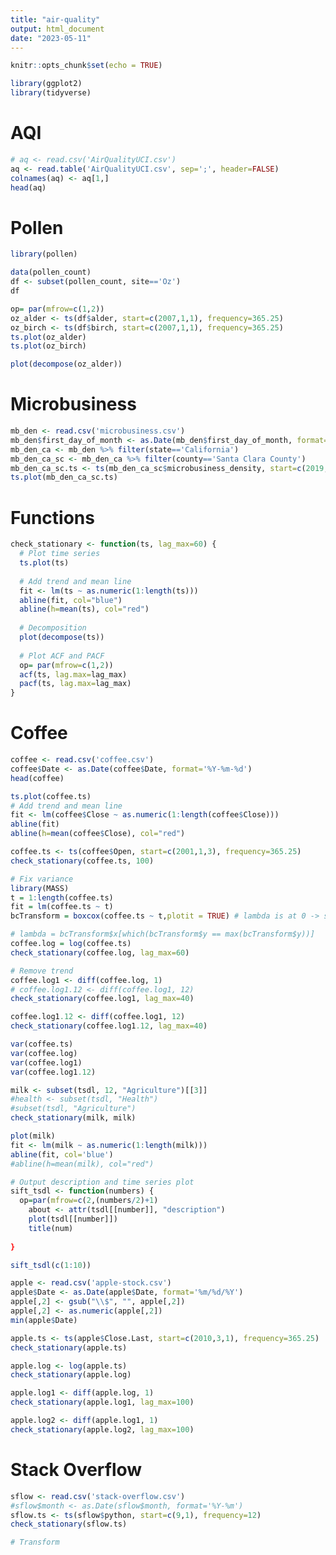 ```yaml
---
title: "air-quality"
output: html_document
date: "2023-05-11"
---
```


```r
knitr::opts_chunk$set(echo = TRUE)
```

```r
library(ggplot2)
library(tidyverse)
```


# AQI

```r
# aq <- read.csv('AirQualityUCI.csv')
aq <- read.table('AirQualityUCI.csv', sep=';', header=FALSE)
colnames(aq) <- aq[1,]
head(aq)
```

# Pollen

```r
library(pollen)
```

```r
data(pollen_count)
df <- subset(pollen_count, site=='Oz')
df
```

```r
op= par(mfrow=c(1,2))
oz_alder <- ts(df$alder, start=c(2007,1,1), frequency=365.25)
oz_birch <- ts(df$birch, start=c(2007,1,1), frequency=365.25)
ts.plot(oz_alder)
ts.plot(oz_birch)
```

```r
plot(decompose(oz_alder))
```

# Microbusiness

```r
mb_den <- read.csv('microbusiness.csv')
mb_den$first_day_of_month <- as.Date(mb_den$first_day_of_month, format='%Y-%m-%d')
mb_den_ca <- mb_den %>% filter(state=='California')
mb_den_ca_sc <- mb_den_ca %>% filter(county=='Santa Clara County')
mb_den_ca_sc.ts <- ts(mb_den_ca_sc$microbusiness_density, start=c(2019,8,1), frequency=12)
ts.plot(mb_den_ca_sc.ts)
```

# Functions

```r
check_stationary <- function(ts, lag_max=60) {
  # Plot time series
  ts.plot(ts)
  
  # Add trend and mean line
  fit <- lm(ts ~ as.numeric(1:length(ts))) 
  abline(fit, col="blue")
  abline(h=mean(ts), col="red")
  
  # Decomposition
  plot(decompose(ts))
  
  # Plot ACF and PACF
  op= par(mfrow=c(1,2))
  acf(ts, lag.max=lag_max)
  pacf(ts, lag.max=lag_max)
}
```

# Coffee

```r
coffee <- read.csv('coffee.csv')
coffee$Date <- as.Date(coffee$Date, format='%Y-%m-%d')
head(coffee)
```

```r
ts.plot(coffee.ts)
# Add trend and mean line
fit <- lm(coffee$Close ~ as.numeric(1:length(coffee$Close))) 
abline(fit)
abline(h=mean(coffee$Close), col="red")
```


```r
coffee.ts <- ts(coffee$Open, start=c(2001,1,3), frequency=365.25)
check_stationary(coffee.ts, 100)
```

```r
# Fix variance
library(MASS)
t = 1:length(coffee.ts)
fit = lm(coffee.ts ~ t)
bcTransform = boxcox(coffee.ts ~ t,plotit = TRUE) # lambda is at 0 -> so log transform

# lambda = bcTransform$x[which(bcTransform$y == max(bcTransform$y))] 
coffee.log = log(coffee.ts)
check_stationary(coffee.log, lag_max=60)
```

```r
# Remove trend
coffee.log1 <- diff(coffee.log, 1)
# coffee.log1.12 <- diff(coffee.log1, 12)
check_stationary(coffee.log1, lag_max=40)
```

```r
coffee.log1.12 <- diff(coffee.log1, 12)
check_stationary(coffee.log1.12, lag_max=40)
```


```r
var(coffee.ts)
var(coffee.log)
var(coffee.log1)
var(coffee.log1.12)
```


```r
milk <- subset(tsdl, 12, "Agriculture")[[3]]
#health <- subset(tsdl, "Health")
#subset(tsdl, "Agriculture")
check_stationary(milk, milk)

plot(milk)
fit <- lm(milk ~ as.numeric(1:length(milk))) 
abline(fit, col='blue')
#abline(h=mean(milk), col="red")
```

```r
# Output description and time series plot
sift_tsdl <- function(numbers) {
  op=par(mfrow=c(2,(numbers/2)+1)
    about <- attr(tsdl[[number]], "description")
    plot(tsdl[[number]])
    title(num)
  
}
```

```r
sift_tsdl(c(1:10))
```

```r
apple <- read.csv('apple-stock.csv')
apple$Date <- as.Date(apple$Date, format='%m/%d/%Y')
apple[,2] <- gsub("\\$", "", apple[,2])
apple[,2] <- as.numeric(apple[,2])
min(apple$Date)
```

```r
apple.ts <- ts(apple$Close.Last, start=c(2010,3,1), frequency=365.25)
check_stationary(apple.ts)
```

```r
apple.log <- log(apple.ts)
check_stationary(apple.log)
```

```r
apple.log1 <- diff(apple.log, 1)
check_stationary(apple.log1, lag_max=100)
```
```r
apple.log2 <- diff(apple.log1, 1)
check_stationary(apple.log2, lag_max=100)
```

# Stack Overflow

```r
sflow <- read.csv('stack-overflow.csv')
#sflow$month <- as.Date(sflow$month, format='%Y-%m')
sflow.ts <- ts(sflow$python, start=c(9,1), frequency=12)
check_stationary(sflow.ts)
```

```r
# Transform
```

